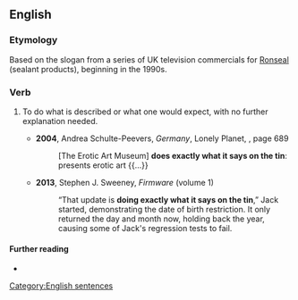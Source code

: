 ==English==

===Etymology===
Based on the slogan from a series of UK television commercials for [[w:Ronseal|Ronseal]] (sealant products), beginning in the 1990s.

===Verb===
{{head|en|verb}}

# {{lb|en|idiomatic|British|Ireland}} To do what is described or what one would expect, with no further explanation needed.
#* '''2004''', Andrea Schulte-Peevers, ''Germany'', Lonely Planet, {{ISBN|1740594711}}, page 689
#*: [The Erotic Art Museum] '''does exactly what it says on the tin''': presents erotic art {{...}}
#* '''2013''', Stephen J. Sweeney, ''Firmware'' (volume 1)
#*: “That update is '''doing exactly what it says on the tin''',” Jack started, demonstrating the date of birth restriction. It only returned the day and month now, holding back the year, causing some of Jack's regression tests to fail.

====Further reading====
* {{pedialite|Does exactly what it says on the tin}}

[[Category:English sentences]]